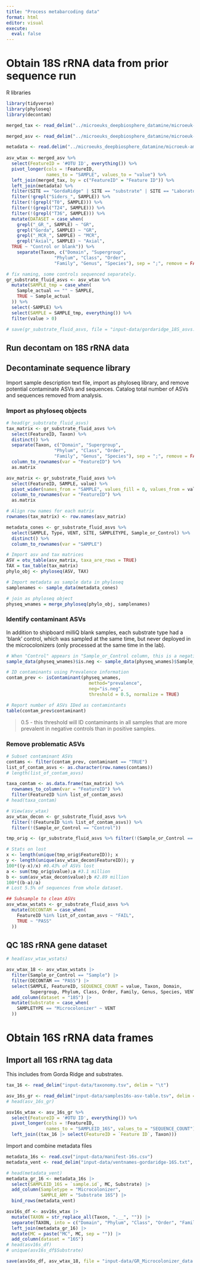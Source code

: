 ```yaml
---
title: "Process metabarcoding data"
format: html
editor: visual
execute: 
  eval: false
---
```


# Obtain 18S rRNA data from prior sequence run

R libraries

```r
library(tidyverse)
library(phyloseq)
library(decontam)
```


```r
merged_tax <- read_delim("../microeuks_deepbiosphere_datamine/microeuk-amplicon-survey/data-input/taxonomy.tsv", delim = "\t")

merged_asv <- read_delim("../microeuks_deepbiosphere_datamine/microeuk-amplicon-survey/data-input/microeuk-merged-asv-table.tsv", delim = "\t", skip = 1)

metadata <- read.delim("../microeuks_deepbiosphere_datamine/microeuk-amplicon-survey/data-input/samplelist-metadata.txt")
 
asv_wtax <- merged_asv %>%
  select(FeatureID = '#OTU ID', everything()) %>%
  pivot_longer(cols = !FeatureID,
               names_to = "SAMPLE", values_to = "value") %>%
  left_join(merged_tax, by = c("FeatureID" = "Feature ID")) %>%
  left_join(metadata) %>%
  filter(SITE == "GordaRidge" | SITE == "substrate" | SITE == "Laboratory") %>%
  filter(!grepl("Siders_", SAMPLE)) %>%
  filter(!(grepl("T0", SAMPLE))) %>%
  filter(!(grepl("T24", SAMPLE))) %>%
  filter(!(grepl("T36", SAMPLE))) %>%
  mutate(DATASET = case_when(
    grepl("_GR_", SAMPLE) ~ "GR",
    grepl("Gorda", SAMPLE) ~ "GR",
    grepl("_MCR_", SAMPLE) ~ "MCR",
    grepl("Axial", SAMPLE) ~ "Axial",
  TRUE ~ "Control or blank")) %>%
    separate(Taxon, c("Domain", "Supergroup",
                  "Phylum", "Class", "Order",
                  "Family", "Genus", "Species"), sep = ";", remove = FALSE)

# fix naming, some controls sequenced separately.
gr_substrate_fluid_asvs <- asv_wtax %>%
  mutate(SAMPLE_tmp = case_when(
    Sample_actual == "" ~ SAMPLE,
    TRUE ~ Sample_actual
  )) %>%
  select(-SAMPLE) %>%
  select(SAMPLE = SAMPLE_tmp, everything()) %>%
  filter(value > 0)

# save(gr_substrate_fluid_asvs, file = "input-data/gordaridge_18S_asvs.RData")
```

## Run decontam on 18S rRNA data

## Decontaminate sequence library

Import sample description text file, import as phyloseq library, and remove potential contaminate ASVs and sequences. Catalog total number of ASVs and sequences removed from analysis.

### Import as phyloseq objects

```r
# head(gr_substrate_fluid_asvs)
tax_matrix <- gr_substrate_fluid_asvs %>% 
  select(FeatureID, Taxon) %>% 
  distinct() %>% 
  separate(Taxon, c("Domain", "Supergroup", 
                  "Phylum", "Class", "Order",
                  "Family", "Genus", "Species"), sep = ";", remove = FALSE) %>% 
  column_to_rownames(var = "FeatureID") %>% 
  as.matrix

asv_matrix <- gr_substrate_fluid_asvs %>% 
  select(FeatureID, SAMPLE, value) %>% 
  pivot_wider(names_from = "SAMPLE", values_fill = 0, values_from = value) %>% 
  column_to_rownames(var = "FeatureID") %>% 
  as.matrix

# Align row names for each matrix
rownames(tax_matrix) <- row.names(asv_matrix)

metadata_cones <- gr_substrate_fluid_asvs %>% 
  select(SAMPLE, Type, VENT, SITE, SAMPLETYPE, Sample_or_Control) %>% 
  distinct() %>% 
  column_to_rownames(var = "SAMPLE")
```

```r
# Import asv and tax matrices
ASV = otu_table(asv_matrix, taxa_are_rows = TRUE)
TAX = tax_table(tax_matrix)
phylo_obj <- phyloseq(ASV, TAX)

# Import metadata as sample data in phyloseq
samplenames <- sample_data(metadata_cones)

# join as phyloseq object
physeq_wnames = merge_phyloseq(phylo_obj, samplenames)
```

### Identify contaminant ASVs

In addition to shipboard milliQ blank samples, each substrate type had a 'blank' control, which was sampled at the same time, but never deployed in the microcolonizers (only processed at the same time in the lab).

```r
# When "Control" appears in "Sample_or_Control column, this is a negative control"
sample_data(physeq_wnames)$is.neg <- sample_data(physeq_wnames)$Sample_or_Control == "Control"
```

```r
# ID contaminants using Prevalence information
contam_prev <- isContaminant(physeq_wnames, 
                               method="prevalence", 
                               neg="is.neg", 
                               threshold = 0.5, normalize = TRUE) 

# Report number of ASVs IDed as contamintants
table(contam_prev$contaminant)
```

> 0.5 - this threshold will ID contaminants in all samples that are more prevalent in negative controls than in positive samples.

### Remove problematic ASVs

```r
# Subset contaminant ASVs
contams <- filter(contam_prev, contaminant == "TRUE")
list_of_contam_asvs <- as.character(row.names(contams))
# length(list_of_contam_asvs)

taxa_contam <- as.data.frame(tax_matrix) %>% 
  rownames_to_column(var = "FeatureID") %>% 
  filter(FeatureID %in% list_of_contam_asvs)
# head(taxa_contam)
```

```r
# View(asv_wtax)
asv_wtax_decon <- gr_substrate_fluid_asvs %>% 
  filter(!(FeatureID %in% list_of_contam_asvs)) %>% 
  filter(!(Sample_or_Control == "Control"))

tmp_orig <- (gr_substrate_fluid_asvs %>% filter(!(Sample_or_Control == "Control")))

# Stats on lost
x <- length(unique(tmp_orig$FeatureID)); x
y <- length(unique(asv_wtax_decon$FeatureID)); y
100*((y-x)/x) #0.43% of ASVs lost
a <- sum(tmp_orig$value);a #3.1 million
b <- sum(asv_wtax_decon$value);b #2.89 million 
100*((b-a)/a)
# Lost 5.5% of sequences from whole dataset.

## Subsample to clean ASVs
asv_wtax_wstats <- gr_substrate_fluid_asvs %>% 
  mutate(DECONTAM = case_when(
    FeatureID %in% list_of_contam_asvs ~ "FAIL",
    TRUE ~ "PASS"
  ))
```

## QC 18S rRNA gene dataset

```r
# head(asv_wtax_wstats)

asv_wtax_18 <- asv_wtax_wstats |> 
  filter(Sample_or_Control == "Sample") |> 
  filter(DECONTAM == "PASS") |> 
  select(SAMPLE, FeatureID, SEQUENCE_COUNT = value, Taxon, Domain,
         Supergroup, Phylum, Class, Order, Family, Genus, Species, VENT, COORDINATES, SITE, SAMPLEID, SAMPLETYPE, DEPTH, temp, pH, percseawater, mg, h2, h2s, ch4, ProkConc, MC = Type) |> 
  add_column(dataset = "18S") |> 
  mutate(Substrate = case_when(
    SAMPLETYPE == "Microcolonizer" ~ VENT
  ))
```

# Obtain 16S rRNA data frames

## Import all 16S rRNA tag data

This includes from Gorda Ridge and substrates.

```r
tax_16 <- read_delim("input-data/taxonomy.tsv", delim = "\t")
```

```r
asv_16s_gr <- read_delim("input-data/samples16s-asv-table.tsv", delim = "\t", skip = 1)
# head(asv_16s_gr)
```

```r
asv16s_wtax <- asv_16s_gr %>%
  select(FeatureID = '#OTU ID', everything()) %>%
  pivot_longer(cols = !FeatureID,
               names_to = "SAMPLEID_16S", values_to = "SEQUENCE_COUNT") %>%
  left_join((tax_16 |> select(FeatureID = `Feature ID`, Taxon)))
```

Import and combine metadata files

```r
metadata_16s <- read.csv("input-data/manifest-16s.csv")
metadata_vent <- read_delim("input-data/ventnames-gordaridge-16S.txt", delim = "\t")

# head(metadata_vent)
metadata_gr_16 <- metadata_16s |> 
  select(SAMPLEID_16S = `sample.id`, MC, Substrate) |> 
  add_column(Sampletype = "Microcolonizer",
             SAMPLE_AMY = "Substrate 16S") |> 
  bind_rows(metadata_vent)
```

```r
asv16s_df <- asv16s_wtax |> 
  mutate(TAXON = str_replace_all(Taxon, ".__", "")) |> 
  separate(TAXON, into = c("Domain", "Phylum", "Class", "Order", "Family", "Genus", "Species"), remove = FALSE, sep = "; ") |> 
  left_join(metadata_gr_16) |> 
  mutate(MC = paste("MC", MC, sep = "")) |> 
  add_column(dataset = "16S")
# head(asv16s_df)
# unique(asv16s_df$Substrate)
```

```r
save(asv16s_df, asv_wtax_18, file = "input-data/GR_Microcolonizer_data.RData")
```
